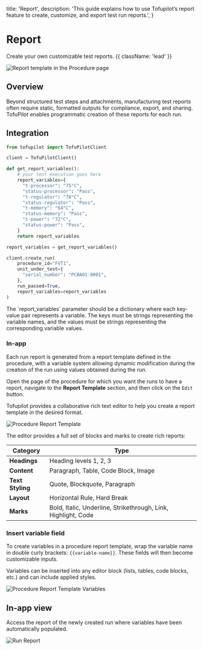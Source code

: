   title: 'Report',
  description:
    'This guide explains how to use Tofupilot’s report feature to create, customize, and export test run reports.',
}

# Report
Create your own customizable test reports. {{ className: 'lead' }}

<Image
  src="/reports-header.png"
  alt="Report template in the Procedure page"
/>

## Overview
Beyond structured test steps and attachments, manufacturing test reports often require static, formatted outputs for compliance, export, and sharing. TofuPilot enables programmatic creation of these reports for each run.

## Integration

<CodeGroup>

```python {{ title: 'Python'}}
from tofupilot import TofuPilotClient

client = TofuPilotClient()

def get_report_variables():
    # your test execution goes here
    report_variables={
      "t-processor": "75°C",
      "status-processor": "Pass",
      "t-regulator": "78°C",
      "status-regulator": "Pass",
      "t-memory": "64°C",
      "status-memory": "Pass",
      "t-power": "72°C",
      "status-power": "Pass",
    }
    return report_variables

report_variables = get_report_variables()

client.create_run(
    procedure_id="FVT1",
    unit_under_test={
      "serial_number": "PCBA01-0001",
    },
    run_passed=True,
    report_variables=report_variables
)
```
</CodeGroup>

<Note>
  The `report_variables` parameter should be a dictionary where each key-value
  pair represents a variable. The keys must be strings representing the variable
  names, and the values must be strings representing the corresponding variable
  values.
</Note>

### In-app

Each run report is generated from a report template defined in the procedure, with a variable system allowing dynamic modification during the creation of the run using values obtained during the run.


Open the page of the procedure for which you want the runs to have a report, navigate to the **Report Template** section, and then click on the `Edit` button.

Tofupilot provides a collaborative rich text editor to help you create a report template in the desired format.

<Image src="/procedure-report-template.png" alt="Procedure Report Template" />

The editor provides a full set of blocks and marks to create rich reports:

| Category         | Type                                                          |
| ---------------- | ------------------------------------------------------------- |
| **Headings**     | Heading levels 1, 2, 3                                        |
| **Content**      | Paragraph, Table, Code Block, Image                           |
| **Text Styling** | Quote, Blockquote, Paragraph                                  |
| **Layout**       | Horizontal Rule, Hard Break                                   |
| **Marks**        | Bold, Italic, Underline, Strikethrough, Link, Highlight, Code |

### Insert variable field

To create variables in a procedure report template, wrap the variable name in double curly brackets: `{{variable-name}}`. These fields will then become customizable inputs.

<Note>
  Variables can be inserted into any editor block (lists, tables, code blocks,
  etc.) and can include applied styles.
</Note>

<Image
  src="/procedure-report-template-variable.png"
  alt="Procedure Report Template Variables"
/>

## In-app view

Access the report of the newly created run where variables have been automatically populated.

<Image src="/run-report.png" alt="Run Report" />
